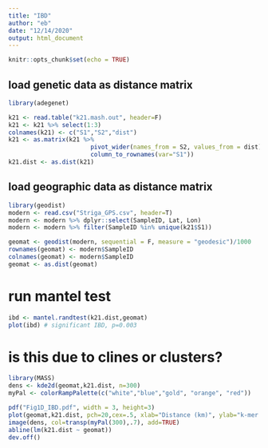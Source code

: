 ```yaml
---
title: "IBD"
author: "eb"
date: "12/14/2020"
output: html_document
---
```


```r
knitr::opts_chunk$set(echo = TRUE)
```

## load genetic data as distance matrix
```r
library(adegenet)

k21 <- read.table("k21.mash.out", header=F)
k21 <- k21 %>% select(1:3)
colnames(k21) <- c("S1","S2","dist")
k21 <- as.matrix(k21 %>% 
                       pivot_wider(names_from = S2, values_from = dist) %>% 
                       column_to_rownames(var="S1"))
k21.dist <- as.dist(k21)
```

## load geographic data as distance matrix
```r
library(geodist)
modern <- read.csv("Striga_GPS.csv", header=T)
modern <- modern %>% dplyr::select(SampleID, Lat, Lon)
modern <- modern %>% filter(SampleID %in% unique(k21$S1))

geomat <- geodist(modern, sequential = F, measure = "geodesic")/1000
rownames(geomat) <- modern$SampleID
colnames(geomat) <- modern$SampleID
geomat <- as.dist(geomat)
```

# run mantel test
```r
ibd <- mantel.randtest(k21.dist,geomat)
plot(ibd) # significant IBD, p=0.003
```

# is this due to clines or clusters?
```r
library(MASS)
dens <- kde2d(geomat,k21.dist, n=300)
myPal <- colorRampPalette(c("white","blue","gold", "orange", "red"))

pdf("Fig1D_IBD.pdf", width = 3, height=3)
plot(geomat,k21.dist, pch=20,cex=.5, xlab="Distance (km)", ylab="k-mer distance")
image(dens, col=transp(myPal(300),.7), add=TRUE)
abline(lm(k21.dist ~ geomat))
dev.off()
```

